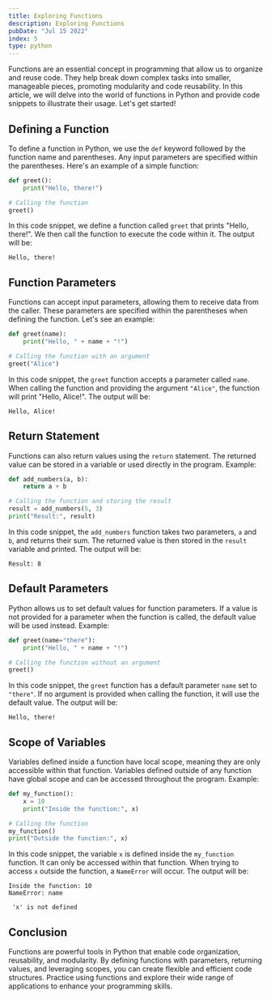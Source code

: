 ```yaml
---
title: Exploring Functions
description: Exploring Functions
pubDate: "Jul 15 2022"
index: 5
type: python
---
```



Functions are an essential concept in programming that allow us to organize and reuse code. They help break down complex tasks into smaller, manageable pieces, promoting modularity and code reusability. In this article, we will delve into the world of functions in Python and provide code snippets to illustrate their usage. Let's get started!

## Defining a Function

To define a function in Python, we use the `def` keyword followed by the function name and parentheses. Any input parameters are specified within the parentheses. Here's an example of a simple function:

```python
def greet():
    print("Hello, there!")

# Calling the function
greet()
```

In this code snippet, we define a function called `greet` that prints "Hello, there!". We then call the function to execute the code within it. The output will be:

```
Hello, there!
```

## Function Parameters

Functions can accept input parameters, allowing them to receive data from the caller. These parameters are specified within the parentheses when defining the function. Let's see an example:

```python
def greet(name):
    print("Hello, " + name + "!")

# Calling the function with an argument
greet("Alice")
```

In this code snippet, the `greet` function accepts a parameter called `name`. When calling the function and providing the argument `"Alice"`, the function will print "Hello, Alice!". The output will be:

```
Hello, Alice!
```

## Return Statement

Functions can also return values using the `return` statement. The returned value can be stored in a variable or used directly in the program. Example:

```python
def add_numbers(a, b):
    return a + b

# Calling the function and storing the result
result = add_numbers(5, 3)
print("Result:", result)
```

In this code snippet, the `add_numbers` function takes two parameters, `a` and `b`, and returns their sum. The returned value is then stored in the `result` variable and printed. The output will be:

```
Result: 8
```

## Default Parameters

Python allows us to set default values for function parameters. If a value is not provided for a parameter when the function is called, the default value will be used instead. Example:

```python
def greet(name="there"):
    print("Hello, " + name + "!")

# Calling the function without an argument
greet()
```

In this code snippet, the `greet` function has a default parameter `name` set to `"there"`. If no argument is provided when calling the function, it will use the default value. The output will be:

```
Hello, there!
```

## Scope of Variables

Variables defined inside a function have local scope, meaning they are only accessible within that function. Variables defined outside of any function have global scope and can be accessed throughout the program. Example:

```python
def my_function():
    x = 10
    print("Inside the function:", x)

# Calling the function
my_function()
print("Outside the function:", x)
```

In this code snippet, the variable `x` is defined inside the `my_function` function. It can only be accessed within that function. When trying to access `x` outside the function, a `NameError` will occur. The output will be:

```
Inside the function: 10
NameError: name

 'x' is not defined
```

## Conclusion

Functions are powerful tools in Python that enable code organization, reusability, and modularity. By defining functions with parameters, returning values, and leveraging scopes, you can create flexible and efficient code structures. Practice using functions and explore their wide range of applications to enhance your programming skills.
